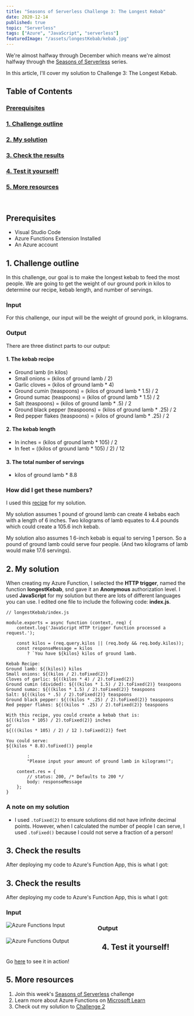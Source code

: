 ```yaml
---
title: "Seasons of Serverless Challenge 3: The Longest Kebab"
date: 2020-12-14
published: true
topic: "Serverless"
tags: ["Azure", "JavaScript", "serverless"]
featuredImage: "/assets/longestKebab/kebab.jpg"
---
```


We're almost halfway through December which means we're almost halfway through the [Seasons of Serverless](https://github.com/microsoft/Seasons-of-Serverless) series.

In this article, I'll cover my solution to Challenge 3: The Longest Kebab.

## Table of Contents

### [Prerequisites](#prerequisites)

### [1. Challenge outline](#outline)

### [2. My solution](#solution)

### [3. Check the results](#results)

### [4. Test it yourself!](#test)

### [5. More resources](#resources)

<br />

## <a name='prerequisites'>Prerequisites</a>

- Visual Studio Code
- Azure Functions Extension Installed
- An Azure account

## <a name='outline'>1. Challenge outline</a>

In this challenge, our goal is to make the longest kebab to feed the most people. We are going to get the weight of our ground pork in kilos to determine our recipe, kebab length, and number of servings.

### Input

For this challenge, our input will be the weight of ground pork, in kilograms.

### Output

There are three distinct parts to our output:

#### 1. The kebab recipe

- Ground lamb (in kilos)
- Small onions = (kilos of ground lamb / 2)
- Garlic cloves = (kilos of ground lamb \* 4)
- Ground cumin (teaspoons) = (kilos of ground lamb \* 1.5) / 2
- Ground sumac (teaspoons) = (kilos of ground lamb \* 1.5) / 2
- Salt (teaspoons) = (kilos of ground lamb \* .5) / 2
- Ground black pepper (teaspoons) = (kilos of ground lamb \* .25) / 2
- Red pepper flakes (teaspoons) = (kilos of ground lamb \* .25) / 2

#### 2. The kebab length

- In inches = (kilos of ground lamb \* 105) / 2
- In feet = ((kilos of ground lamb \* 105) / 2) / 12

#### 3. The total number of servings

- kilos of ground lamb \* 8.8

### How did I get these numbers?

I used this [recipe](https://www.thespruceeats.com/adana-kebab-4164647) for my solution.

My solution assumes 1 pound of ground lamb can create 4 kebabs each with a length of 6 inches. Two kilograms of lamb equates to 4.4 pounds which could create a 105.6 inch kebab.

My solution also assumes 1 6-inch kebab is equal to serving 1 person. So a pound of ground lamb could serve four people. (And two kilograms of lamb would make 17.6 servings).

## <a name='solution'>2. My solution</a>

When creating my Azure Function, I selected the **HTTP trigger**, named the function **longestKebab**, snd gave it an **Anonymous** authorization level. I used **JavaScript** for my solution but there are lots of different languages you can use. I edited one file to include the following code: **index.js**.

```
// longestKebab/index.js

module.exports = async function (context, req) {
    context.log('JavaScript HTTP trigger function processed a request.');

    const kilos = (req.query.kilos || (req.body && req.body.kilos));
    const responseMessage = kilos
        ? `You have ${kilos} kilos of ground lamb.

Kebab Recipe:
Ground lamb: ${(kilos)} kilos
Small onions: ${(kilos / 2).toFixed(2)}
Cloves of garlic: ${((kilos * 4) / 2).toFixed(2)}
Ground cumin (divided): ${((kilos * 1.5) / 2).toFixed(2)} teaspoons
Ground sumac: ${((kilos * 1.5) / 2).toFixed(2)} teaspoons
Salt: ${((kilos * .5) / 2).toFixed(2)} teaspoons
Ground black pepper: ${((kilos * .25) / 2).toFixed(2)} teaspoons
Red pepper flakes: ${((kilos * .25) / 2).toFixed(2)} teaspoons

With this recipe, you could create a kebab that is:
${((kilos * 105) / 2).toFixed(2)} inches
or
${(((kilos * 105) / 2) / 12 ).toFixed(2)} feet

You could serve:
${(kilos * 8.8).toFixed()} people
`
        :
        "Please input your amount of ground lamb in kilograms!";

    context.res = {
        // status: 200, /* Defaults to 200 */
        body: responseMessage
    };
}
```

### A note on my solution

- I used `.toFixed(2)` to ensure solutions did not have infinite decimal points. However, when I calculated the number of people I can serve, I used `.toFixed()` because I could not serve a fraction of a person!

## <a name='results'>3. Check the results</a>

After deploying my code to Azure's Function App, this is what I got:

## <a name='results'>3. Check the results</a>

After deploying my code to Azure's Function App, this is what I got:

### Input

<img
  src="/assets/longestKebab/input.png"
  alt="Azure Functions Input"
  style="float: left; margin-right: 90px;"
/>

### Output

<img
  src="/assets/longestKebab/output.png"
  alt="Azure Functions Output"
  style="float: left; margin-right: 90px;"
/>

## <a name='test'>4. Test it yourself!</a>

Go [here](https://longestkebab-locksleylk.azurewebsites.net/api/longestKebab?kilos=20) to see it in action!

## <a name='resources'>5. More resources</a>

1. Join this week's [Seasons of Serverless](<(https://github.com/microsoft/Seasons-of-Serverless)>) challenge
2. Learn more about Azure Functions on [Microsoft Learn](https://docs.microsoft.com/en-us/learn/paths/create-serverless-applications/)
3. Check out my solution to [Challenge 2](https://www.locksleylk.com/2020/ladoos/)
